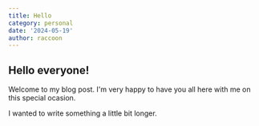 ```yaml
---
title: Hello
category: personal
date: '2024-05-19'
author: raccoon
---
```


## Hello everyone!

Welcome to my blog post. I'm very happy to have you all here with me on this special ocasion.

I wanted to write something a little bit longer.
